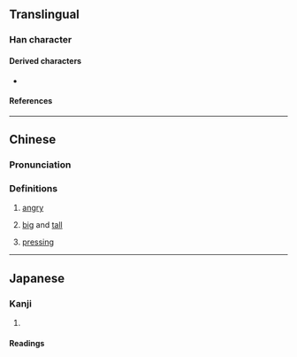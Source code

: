 {{character info}}
==Translingual==

===Han character===
{{Han char|rn=37|rad=大|as=15|sn=18|four=60436|canj=WLWWK|ids=⿱𦋹大}}

====Derived characters====
* {{l|mul|[[㶔]], [[㿙]], [[𤖤]]}}

====References====
{{Han ref|kx=0254.180|dkj=06025|dj=0516.120|hdz=10550.120|uh=5970}}

----

==Chinese==
{{zh-forms}}

===Pronunciation===
{{zh-pron
|m=bì
|c=bei6
|mc=y
|oc=y
|cat=a
}}

===Definitions===
{{zh-hanzi}}

# {{lb|zh|literary}} [[angry]]
# {{lb|zh|literary}} [[big]] and [[tall]]
# {{lb|zh|literary}} [[pressing]]

----

==Japanese==

===Kanji===
{{ja-kanji|grade=|rs=大15}}

# {{rfdef|ja|sort=大15}}

====Readings====
{{ja-readings
|goon=び
|kanon=ひ
|kun=せま-る, いか-る
}}